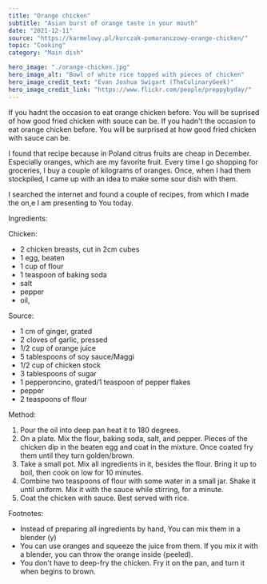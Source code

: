 ---
title: "Orange chicken"
subtitle: "Asian burst of orange taste in your mouth"
date: "2021-12-11"
source: "https://karmelowy.pl/kurczak-pomaranczowy-orange-chicken/"
topic: "Cooking"
category: "Main dish" 

hero_image: "./orange-chicken.jpg"
hero_image_alt: "Bowl of white rice topped with pieces of chicken"
hero_image_credit_text: "Evan Joshua Swigart (TheCulinaryGeek)"
hero_image_credit_link: "https://www.flickr.com/people/preppybyday/"
---

If you hadnt the occasion to eat orange chicken before. You will
be suprised of how good fried chicken with souce can be.
If you hadn't the occasion to eat orange chicken before. You will
be surprised at how good fried chicken with sauce can be.

I found that recipe because in Poland citrus fruits are cheap 
in December. Especially oranges, which are my favorite fruit. Every 
time I go shopping for groceries, I buy a couple of kilograms of oranges.
Once, when I had them stockpiled, I came up with an idea to make some sour dish with them. 

I searched the internet and found a couple of recipes, from which I made the on,e I am presenting to You today.

Ingredients:

Chicken:
- 2 chicken breasts, cut in 2cm cubes
- 1 egg, beaten
- 1 cup of flour
- 1 teaspoon of baking soda
- salt
- pepper
- oil,

Source:
- 1 cm of ginger, grated
- 2 cloves of garlic, pressed
- 1/2 cup of orange juice
- 5 tablespoons of soy sauce/Maggi
- 1/2 cup of chicken stock 
- 3 tablespoons of sugar
- 1 pepperoncino, grated/1 teaspoon of pepper flakes
- pepper 
- 2 teaspoons of flour

Method:
1. Pour the oil into deep pan heat it to 180 degrees.
2. On a plate. Mix the flour, baking soda, salt, and pepper. Pieces of 
the chicken dip in the beaten egg and coat in the mixture. Once 
coated fry them until they turn golden/brown.
3. Take a small pot. Mix all ingredients in it, besides the flour. Bring 
it up to boil, then cook on low for 10 minutes.
4. Combine two teaspoons of flour with some water in a small jar. 
Shake it until uniform. Mix it with the sauce while stirring, for a minute.
5. Coat the chicken with sauce. Best served with rice.


Footnotes:
- Instead of preparing all ingredients by hand, You can mix them in a blender (y)
- You can use oranges and squeeze the juice from them. If you mix it with a blender, you can throw the orange inside {peeled).
- You don't have to deep-fry the chicken. Fry it on the pan, and turn it when begins to brown.